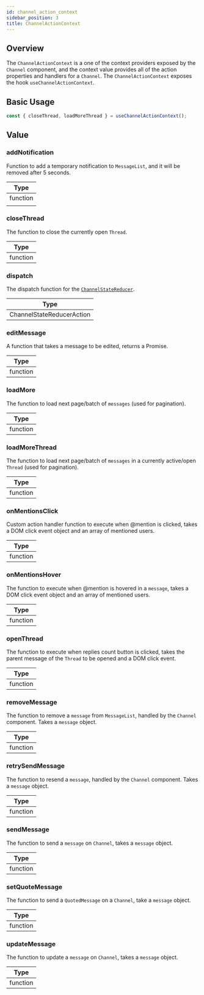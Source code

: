 ```yaml
---
id: channel_action_context
sidebar_position: 3
title: ChannelActionContext
---
```


## Overview
The `ChannelActionContext` is a one of the context providers exposed by the `Channel` component, and the context value provides all of the action properties and handlers for a `Channel`.
The `ChannelActionContext` exposes the hook `useChannelActionContext`.

## Basic Usage

```jsx
const { closeThread, loadMoreThread } = useChannelActionContext();
```

## Value

### addNotification
Function to add a temporary notification to `MessageList`, and it will be removed after 5 seconds.

| Type     |
| -------- | 
| function | 
|          |

### closeThread
The function to close the currently open `Thread`.

| Type     | 
| -------- | 
| function |

### dispatch
The dispatch function for the [`ChannelStateReducer`](https://github.com/GetStream/stream-chat-react/blob/master/src/components/Channel/channelState.ts).

| Type                                      |
| ----------------------------------------- |
| ChannelStateReducerAction |

### editMessage
A function that takes a message to be edited, returns a Promise.

| Type     |
| -------- |
| function | 


### loadMore
The function to load next page/batch of `messages` (used for pagination).

| Type     |
| -------- |
| function | 

### loadMoreThread
The function to load next page/batch of `messages` in a currently active/open `Thread` (used for pagination).

| Type     |
| -------- |
| function | 

### onMentionsClick
Custom action handler function to execute when @mention is clicked, takes a DOM click event object and an array of mentioned users.

| Type     |
| -------- |
| function |

### onMentionsHover
The function to execute when @mention is hovered in a `message`, takes a DOM click event object and an array of mentioned users.

| Type     |
| -------- |
| function |

### openThread
The function to execute when replies count button is clicked, takes the parent message of the `Thread` to be opened and a DOM click event.

| Type     |
| -------- |
| function |

### removeMessage
The function to remove a `message` from `MessageList`, handled by the `Channel` component. Takes a `message` object.

| Type     |
| -------- |
| function |

### retrySendMessage
The function to resend a `message`, handled by the `Channel` component. Takes a `message` object.

| Type     |
| -------- |
| function |

### sendMessage
The function to send a `message` on `Channel`, takes a `message` object.

| Type     |
| -------- |
| function |

### setQuoteMessage
The function to send a `QuotedMessage` on a `Channel`, take a `message` object.

| Type     |
| -------- |
| function |

### updateMessage
The function to update a `message` on `Channel`, takes a `message` object.

| Type     |
| -------- |
| function |